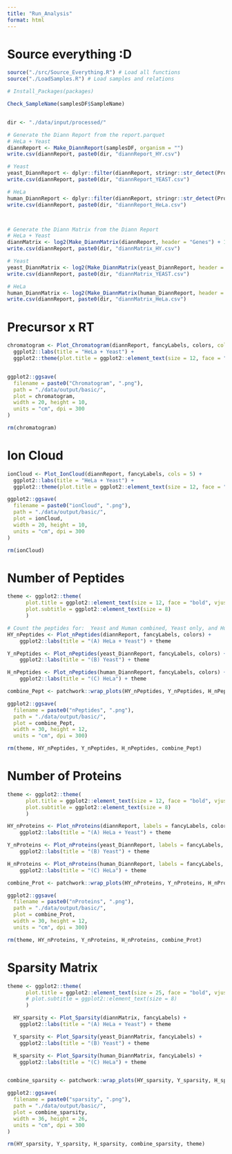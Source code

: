 ```yaml
---
title: "Run_Analysis"
format: html
---
```


# Source everything :D

```r
source("./src/Source_Everything.R") # Load all functions
source("./LoadSamples.R") # Load samples and relations

# Install_Packages(packages) 
```


```r
Check_SampleName(samplesDF$SampleName)


dir <- "./data/input/processed/"

# Generate the Diann Report from the report.parquet
# HeLa + Yeast
diannReport <- Make_DiannReport(samplesDF, organism = "")
write.csv(diannReport, paste0(dir, "diannReport_HY.csv")

# Yeast
yeast_DiannReport <- dplyr::filter(diannReport, stringr::str_detect(Protein.Names, "YEAST"))
write.csv(diannReport, paste0(dir, "diannReport_YEAST.csv")

# HeLa
human_DiannReport <- dplyr::filter(diannReport, stringr::str_detect(Protein.Names, "HUMAN"))
write.csv(diannReport, paste0(dir, "diannReport_HeLa.csv")



# Generate the Diann Matrix from the Diann Report
# HeLa + Yeast
diannMatrix <- log2(Make_DiannMatrix(diannReport, header = "Genes") + 1)
write.csv(diannReport, paste0(dir, "diannMatrix_HY.csv")

# Yeast
yeast_DiannMatrix <- log2(Make_DiannMatrix(yeast_DiannReport, header = "Genes") + 1)
write.csv(diannReport, paste0(dir, "diannMatrix_YEAST.csv")

# HeLa
human_DiannMatrix <- log2(Make_DiannMatrix(human_DiannReport, header = "Genes") + 1)
write.csv(diannReport, paste0(dir, "diannMatrix_HeLa.csv")


```

# Precursor x RT
```r
chromatogram <- Plot_Chromatogram(diannReport, fancyLabels, colors, cols = 5) +
  ggplot2::labs(title = "HeLa + Yeast") +
  ggplot2::theme(plot.title = ggplot2::element_text(size = 12, face = "bold", vjust = 0.5, hjust = 0.5))


ggplot2::ggsave(
  filename = paste0("Chromatogram", ".png"),
  path = "./data/output/basic/",
  plot = chromatogram,
  width = 20, height = 10,
  units = "cm", dpi = 300
)

rm(chromatogram)
```

# Ion Cloud

```r
ionCloud <- Plot_IonCloud(diannReport, fancyLabels, cols = 5) +
  ggplot2::labs(title = "HeLa + Yeast") +
  ggplot2::theme(plot.title = ggplot2::element_text(size = 12, face = "bold", vjust = 0.5, hjust = 0.5))

ggplot2::ggsave(
  filename = paste0("ionCloud", ".png"),
  path = "./data/output/basic/",
  plot = ionCloud,
  width = 20, height = 10,
  units = "cm", dpi = 300
)

rm(ionCloud)
```


# Number of Peptides
```r
theme <- ggplot2::theme(
      plot.title = ggplot2::element_text(size = 12, face = "bold", vjust = 0.5),
      plot.subtitle = ggplot2::element_text(size = 8)
      )

# Count the peptides for:  Yeast and Human combined, Yeast only, and Human only
HY_nPeptides <- Plot_nPeptides(diannReport, fancyLabels, colors) +
    ggplot2::labs(title = "(A) HeLa + Yeast") + theme

Y_nPeptides <- Plot_nPeptides(yeast_DiannReport, fancyLabels, colors) +
    ggplot2::labs(title = "(B) Yeast") + theme

H_nPeptides <- Plot_nPeptides(human_DiannReport, fancyLabels, colors) +
    ggplot2::labs(title = "(C) HeLa") + theme

combine_Pept <- patchwork::wrap_plots(HY_nPeptides, Y_nPeptides, H_nPeptides, nrow = 1)

ggplot2::ggsave(
  filename = paste0("nPeptides", ".png"),
  path = "./data/output/basic/",
  plot = combine_Pept,
  width = 30, height = 12,
  units = "cm", dpi = 300)

rm(theme, HY_nPeptides, Y_nPeptides, H_nPeptides, combine_Pept)
```

# Number of Proteins
```r
theme <- ggplot2::theme(
      plot.title = ggplot2::element_text(size = 12, face = "bold", vjust = 0.5),
      plot.subtitle = ggplot2::element_text(size = 8)
      )

HY_nProteins <- Plot_nProteins(diannReport, labels = fancyLabels, colors) +
    ggplot2::labs(title = "(A) HeLa + Yeast") + theme

Y_nProteins <- Plot_nProteins(yeast_DiannReport, labels = fancyLabels, colors) +
    ggplot2::labs(title = "(B) Yeast") + theme

H_nProteins <- Plot_nProteins(human_DiannReport, labels = fancyLabels, colors) +
    ggplot2::labs(title = "(C) HeLa") + theme

combine_Prot <- patchwork::wrap_plots(HY_nProteins, Y_nProteins, H_nProteins)

ggplot2::ggsave(
  filename = paste0("nProteins", ".png"),
  path = "./data/output/basic/",
  plot = combine_Prot,
  width = 30, height = 12,
  units = "cm", dpi = 300)

rm(theme, HY_nProteins, Y_nProteins, H_nProteins, combine_Prot)
```

# Sparsity Matrix

```r
theme <- ggplot2::theme(
      plot.title = ggplot2::element_text(size = 25, face = "bold", vjust = 0.5)#,
      # plot.subtitle = ggplot2::element_text(size = 8)
      )

  HY_sparsity <- Plot_Sparsity(diannMatrix, fancyLabels) +
    ggplot2::labs(title = "(A) HeLa + Yeast") + theme

  Y_sparsity <- Plot_Sparsity(yeast_DiannMatrix, fancyLabels) +
    ggplot2::labs(title = "(B) Yeast") + theme

  H_sparsity <- Plot_Sparsity(human_DiannMatrix, fancyLabels) +
    ggplot2::labs(title = "(C) HeLa") + theme


combine_sparsity <- patchwork::wrap_plots(HY_sparsity, Y_sparsity, H_sparsity)

ggplot2::ggsave(
  filename = paste0("sparsity", ".png"),
  path = "./data/output/basic/",
  plot = combine_sparsity,
  width = 36, height = 26,
  units = "cm", dpi = 300
)

rm(HY_sparsity, Y_sparsity, H_sparsity, combine_sparsity, theme)
```
